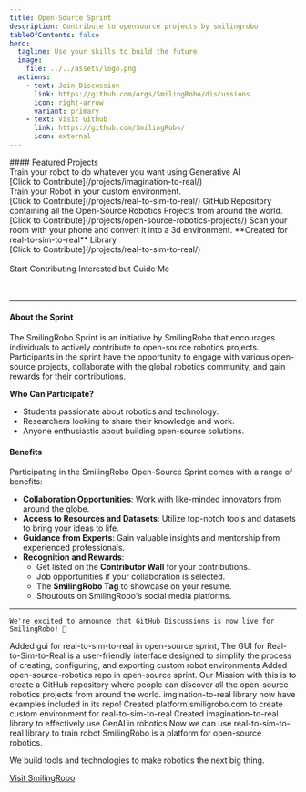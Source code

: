 ```yaml
---
title: Open-Source Sprint
description: Contribute to opensource projects by smilingrobo
tableOfContents: false
hero:
  tagline: Use your skills to build the future 
  image:
    file: ../../assets/logo.png
  actions:
    - text: Join Discussion
      link: https://github.com/orgs/SmilingRobo/discussions
      icon: right-arrow
      variant: primary
    - text: Visit Github
      link: https://github.com/SmilingRobo/
      icon: external
---
```


<div style={{ textAlign: 'center' }}>
  #### Featured Projects
</div>

<CardGrid>
  <Card title="imagination-to-real " icon="github" > 
    Train your robot to do whatever you want using Generative AI <br/> 
    [Click to Contribute](/projects/imagination-to-real/)  <br/>
  </Card>
  <Card title="real-to-sim-to-real" icon="github">
    Train your Robot in your custom environment.<br/>
    [Click to Contribute](/projects/real-to-sim-to-real/)
  </Card>
  <Card title="open-source-robotics" icon="github">
    GitHub Repository containing all the Open-Source Robotics Projects from around the world.<br/>
    [Click to Contribute](/projects/open-source-robotics-projects/)
  </Card>
  <Card title="GUI for real-to-sim-to-real" icon="github">
    Scan your room with your phone and convert it into a 3d environment. **Created for real-to-sim-to-real** Library<br/>
    [Click to Contribute](/projects/real-to-sim-to-real/)
  </Card>
</CardGrid>

<br/>
<br/>

<div style={{ display: 'flex', flexDirection: 'row', gap: '10px', Color: 'blue' }}>
  <LinkButton href="/projects/imagination-to-real/">Start Contributing</LinkButton>
  <LinkButton href="https://forms.gle/tzsXEeq93g3mpEjs7">Interested but Guide Me</LinkButton>
</div>

<br/>
<br/>

---

#### About the Sprint

The SmilingRobo Sprint is an initiative by SmilingRobo that encourages individuals to actively contribute to open-source robotics projects. Participants in the sprint have the opportunity to engage with various open-source projects, collaborate with the global robotics community, and gain rewards for their contributions.

**Who Can Participate?**  
- Students passionate about robotics and technology.  
- Researchers looking to share their knowledge and work.  
- Anyone enthusiastic about building open-source solutions.


#### Benefits <HeaderBadge text="For you!" />

Participating in the SmilingRobo Open-Source Sprint comes with a range of benefits:

- **Collaboration Opportunities**: Work with like-minded innovators from around the globe.  
- **Access to Resources and Datasets**: Utilize top-notch tools and datasets to bring your ideas to life.  
- **Guidance from Experts**: Gain valuable insights and mentorship from experienced professionals.  
- **Recognition and Rewards**:  
  - Get listed on the **Contributor Wall** for your contributions.  
  - Job opportunities if your collaboration is selected.  
  - The **SmilingRobo Tag** to showcase on your resume.  
  - Shoutouts on SmilingRobo's social media platforms.

---


<TestimonialGrid title="Updates">
<Testimonial
    name="SmilingRobo"
    handle="smilingrobo"
    cite="https://twitter.com/@smilingrobo"
  >
  
    We're excited to announce that GitHub Discussions is now live for SmilingRobo! 🎉
  </Testimonial>
<Testimonial
    name="SmilingRobo"
    handle="smilingrobo"
    cite="https://twitter.com/@smilingrobo"
  >
    Added gui for real-to-sim-to-real in open-source sprint, The GUI for Real-to-Sim-to-Real is a user-friendly interface designed to simplify the process of creating, configuring, and exporting custom robot environments
  </Testimonial>
<Testimonial
    name="SmilingRobo"
    handle="smilingrobo"
    cite="https://twitter.com/@smilingrobo"
  >
    Added open-source-robotics repo in open-source sprint. Our Mission with this is to create a GitHub repository where people can discover all the open-source robotics projects from around the world.
  </Testimonial>
  <Testimonial
    name="Abhinav"
    handle="abhinavsharma_x"
    cite="https://twitter.com/@abhinavsharma_x"
  >
    imgination-to-real library now have examples included in its repo!
  </Testimonial>
  <Testimonial
    name="SmilingRobo"
    handle="smilingrobo"
    cite="https://twitter.com/@smilingrobo"
  >
    Created platform.smiligrobo.com to create custom environment for real-to-sim-to-real
  </Testimonial>
  <Testimonial
    name="SmilingRobo"
    handle="smilingrobo"
    cite="https://twitter.com/@smilingrobo"
  >
    Created imagination-to-real library to effectively use GenAI in robotics
  </Testimonial>
  <Testimonial
    name="SmilingRobo"
    handle="smilingrobo"
    cite="https://twitter.com/@smilingrobo"
  >
     Now we can use real-to-sim-to-real library to train robot
  </Testimonial>
  
</TestimonialGrid>



<About title="Brought to you by">
SmilingRobo is a platform for open-source robotics. 

We build tools and technologies to make robotics the next big thing.

[Visit SmilingRobo](https://www.smilingrobo.com/)

</About>
